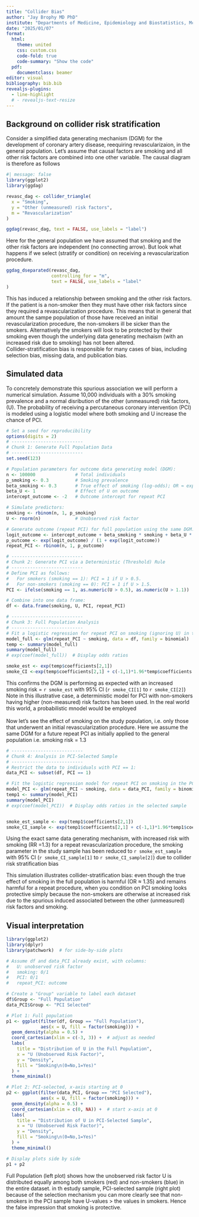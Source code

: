 ```yaml
---
title: "Collider Bias"
author: "Jay Brophy MD PhD"
institute: "Departments of Medicine, Epidemiology and Biostatistics, McGill University"
date: "2025/01/07"
format:
  html:
    theme: united
    css: custom.css
    code-fold: true
    code-summary: "Show the code"
  pdf:
    documentclass: beamer
editor: visual
bibliography: bib.bib
revealjs-plugins:
  - line-highlight
  # - revealjs-text-resize
---
```


## Background on collider risk stratification

Consider a simplified data generating mechanism (DGM) for the development of coronary artery disease, reequiring revascularizaion, in the general population. Let's assume that causal factors are smoking and all other risk factors are combined into one other variable. The causal diagram is therefore as follows

```r
#| message: false
library(ggplot2)
library(ggdag)

revasc_dag <- collider_triangle(
  x = "Smoking",
  y = "Other (unmeasured) risk factors",
  m = "Revascularization"
)

ggdag(revasc_dag, text = FALSE, use_labels = "label")
```

Here for the general population we have assumed that smoking and the other risk factors are independent (no connecting arrow). But look what happens if we select (stratify or condition) on receiving a revascularization procedure.

```r
ggdag_dseparated(revasc_dag,
                 controlling_for = "m",
                 text = FALSE, use_labels = "label"
)

```

This has induced a relationship between smoking and the other risk factors. If the patient is a non-smoker then they must have other risk factors since they required a revascularization procedure. This means that in general that amount the sampe population of those have received an initial revascularization procedure, the non-smokers ill be sicker than the smokers. Alternatively the smokers will look to be protected by their smoking even though the underlying data generating mechaism (with an increased risk due to smoking) has not been altered. \
Collider-stratification bias is responsible for many cases of bias, including selection bias, missing data, and publication bias.

## Simulated data

To concretely demonstrate this spurious association we will perform a numerical simulation. Assume 10,000 individuals with a 30% smoking prevalence and a normal disribution of the other (unmeasured) risk factors, (U). The probability of receiving a percutaneous coronary intervention (PCI) is modeled using a logistic model where both smoking and U increase the chance of PCI. 

```r
# Set a seed for reproducibility
options(digits = 2)
# ---------------------------
# Chunk 1: Generate Full Population Data
# ---------------------------
set.seed(123)

# Population parameters for outcome data generating model (DGM):
n <- 100000               # Total individuals
p_smoking <- 0.3          # Smoking prevalence
beta_smoking <- 0.3       # True effect of smoking (log-odds); OR ≈ exp(0.3) ≈ 1.35
beta_U <- 1               # Effect of U on outcome
intercept_outcome <- -2   # Outcome intercept for repeat PCI

# Simulate predictors:
smoking <- rbinom(n, 1, p_smoking)
U <- rnorm(n)             # Unobserved risk factor

# Generate outcome (repeat PCI) for full population using the same DGM:
logit_outcome <- intercept_outcome + beta_smoking * smoking + beta_U * U
p_outcome <- exp(logit_outcome) / (1 + exp(logit_outcome))
repeat_PCI <- rbinom(n, 1, p_outcome)

# ---------------------------
# Chunk 2: Generate PCI via a Deterministic (Threshold) Rule
# ---------------------------
# Define PCI as follows:
#   For smokers (smoking == 1): PCI = 1 if U > 0.5.
#   For non-smokers (smoking == 0): PCI = 1 if U > 1.5.
PCI <- ifelse(smoking == 1, as.numeric(U > 0.5), as.numeric(U > 1.1))

# Combine into one data frame:
df <- data.frame(smoking, U, PCI, repeat_PCI)

# ---------------------------
# Chunk 3: Full Population Analysis
# ---------------------------
# Fit a logistic regression for repeat PCI on smoking (ignoring U) in the full population:
model_full <- glm(repeat_PCI ~ smoking, data = df, family = binomial)
temp <- summary(model_full)
summary(model_full)
# exp(coef(model_full))  # Display odds ratios

smoke_est <- exp(temp$coefficients[2,1])
smoke_CI <-exp(temp$coefficients[2,1] + c(-1,1)*1.96*temp$coefficients[2,2])
```

This confirms the DGM is performing as expected with an increased smoking risk = `r smoke_est` with 95% CI (`r smoke_CI[1]` to `r smoke_CI[2]`)  Note in this illustrative case, a deterministic model for PCI with non-smokers having higher (non-measured) risk factors has been used. In the real world this world, a probabilistic mnodel would be employed\
 \
Now let's see the effect of smoking on the study population, i.e. only those that underwent an initial revascularization procedure. Here we assume the same DGM for a future repeat PCI as initially applied to the general population i.e. smoking risk = 1.3

```r
# ---------------------------
# Chunk 4: Analysis in PCI-Selected Sample
# ---------------------------
# Restrict the data to individuals with PCI == 1:
data_PCI <- subset(df, PCI == 1)

# Fit the logistic regression model for repeat PCI on smoking in the PCI-selected sample:
model_PCI <- glm(repeat_PCI ~ smoking, data = data_PCI, family = binomial)
temp1 <- summary(model_PCI)
summary(model_PCI)
# exp(coef(model_PCI))  # Display odds ratios in the selected sample


smoke_est_sample <- exp(temp1$coefficients[2,1])
smoke_CI_sample <- exp(temp1$coefficients[2,1] + c(-1,1)*1.96*temp1$coefficients[2,2])

```

Using the exact same data generating mechanism, with increased risk with smoking (RR =1.3) for a repeat revascularization procedure, the smoking parameter in the study sample has been reduced to `r smoke_est_sample` with 95% CI (`r smoke_CI_sample[1]` to `r smoke_CI_sample[2]`) due to collider risk stratification bias \    

This simulation illustrates collider-stratification bias: even though the true effect of smoking in the full population is harmful (OR ≈ 1.35) and remains harmful for a repeat procedure, when you condition on PCI smoking looks protective simply because the non-smokers are otherwise at increased risk due to the spurious induced associated between the other (unmeasured) risk factors and smoking. 

## Visual interpretation

```r
library(ggplot2)
library(dplyr)
library(patchwork)  # for side-by-side plots

# Assume df and data_PCI already exist, with columns:
#   U: unobserved risk factor
#   smoking: 0/1
#   PCI: 0/1
#   repeat_PCI: outcome

# Create a "Group" variable to label each dataset
df$Group <- "Full Population"
data_PCI$Group <- "PCI Selected"

# Plot 1: Full population
p1 <- ggplot(filter(df, Group == "Full Population"),
             aes(x = U, fill = factor(smoking))) +
  geom_density(alpha = 0.5) +
  coord_cartesian(xlim = c(-3, 3)) +  # adjust as needed
  labs(
    title = "Distribution of U in the Full Population",
    x = "U (Unobserved Risk Factor)",
    y = "Density",
    fill = "Smoking\n(0=No,1=Yes)"
  ) +
  theme_minimal()

# Plot 2: PCI-selected, x-axis starting at 0
p2 <- ggplot(filter(data_PCI, Group == "PCI Selected"),
             aes(x = U, fill = factor(smoking))) +
  geom_density(alpha = 0.5) +
  coord_cartesian(xlim = c(0, NA)) +  # start x-axis at 0
  labs(
    title = "Distribution of U in PCI-Selected Sample",
    x = "U (Unobserved Risk Factor)",
    y = "Density",
    fill = "Smoking\n(0=No,1=Yes)"
  ) +
  theme_minimal()

# Display plots side by side
p1 + p2

```

Full Population (left plot) shows how the unobserved risk factor 
U is distributed equally among both smokers (red) and non-smokers (blue) in the entire dataset. in th estudy sample, PCI-selected sample (right plot) because of the selection mechanism you can more clearly see that non-smokers in the PCI sample have U-values > the values in smokers. Hence the false impression that smoking is protective.

